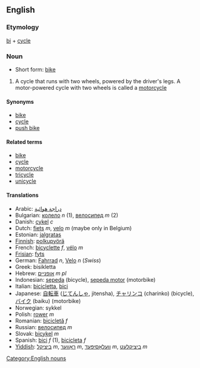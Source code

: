 ==English==

===Etymology===

[[bi]] + [[cycle]]

===Noun===

*Short form: [[bike]]

# A cycle that runs with two wheels, powered by the driver's legs. A motor-powered cycle with two wheels is called a [[motorcycle]]

====Synonyms====
*[[bike]]
*[[cycle]]
*[[push bike]]

====Related terms====
*[[bike]]
*[[cycle]]
*[[motorcycle]]
*[[tricycle]]
*[[unicycle]]

====Translations====
*Arabic: [[دراجة هوائية]]
*Bulgarian: [[колело]] ''n'' (1), [[велосипед]] ''m'' (2)
*Danish: [[cykel]] ''c''
*Dutch: [[fiets]] ''m'', [[velo]] ''m'' (maybe only in Belgium)
*Estonian: [[jalgratas]]
*[[Finnish]]: [[polkupyörä]]
*French: [[bicyclette]] ''f'', [[vélo]] ''m''
*[[Frisian]]: [[fyts]]
*German: [[Fahrrad]] ''n'', [[Velo]] ''n'' (''Swiss'')
*Greek: bisikletta
*Hebrew: [[אופניים]] ''m'' ''pl''
*Indonesian: [[sepeda]] (bicycle), [[sepeda motor]] (motorbike)
*Italian: [[bicicletta]], [[bici]]
*Japanese: [[自転車]] ([[じてんしゃ]], jitensha), [[チャリンコ]] (charinko) (bicycle), [[バイク]] (baiku) (motorbike)
*Norwegian: sykkel
*Polish: [[rower]] ''m''
*Romanian: [[bicicletă]] ''f''
*Russian: [[велосипед]] ''m''
*Slovak: [[bicykel#Slovak|bicykel]] ''m''
*Spanish: [[bici]] ''f'' (1), [[bicicleta]] ''f''
*[[Yiddish]]: [[ביציקל]] ''m'', [[ראָווער]] ''m'', [[וועלאָסיפּעד]] ''m'', [[ביציקלעט]] ''m''


[[Category:English nouns]]